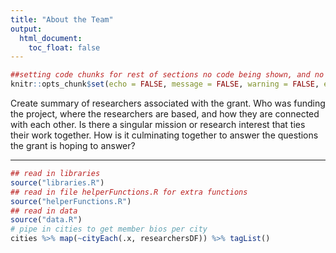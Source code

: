 ```yaml
---
title: "About the Team"
output:
  html_document:
    toc_float: false
---
```


<!-- this is the lightbox popup js -->
<link href="//cdn.rawgit.com/noelboss/featherlight/1.3.2/release/featherlight.min.css" type="text/css" rel="stylesheet" title="Featherlight Styles" /><script src="//cdn.rawgit.com/noelboss/featherlight/1.3.2/release/featherlight.min.js" type="text/javascript" charset="utf-8"></script>

```r
##setting code chunks for rest of sections no code being shown, and no messages.
knitr::opts_chunk$set(echo = FALSE, message = FALSE, warning = FALSE, error = FALSE )
```

Create summary of researchers associated with the grant. Who was funding the project, where the
researchers are based, and how they are connected with each other. Is there a singular 
mission or research interest that ties their work together. How is it culminating together
to answer the questions the grant is hoping to answer?

***

```r
## read in libraries
source("libraries.R")
## read in file helperFunctions.R for extra functions
source("helperFunctions.R")
## read in data
source("data.R")
# pipe in cities to get member bios per city
cities %>% map(~cityEach(.x, researchersDF)) %>% tagList()
```
